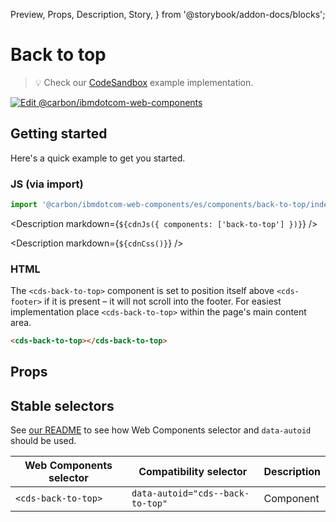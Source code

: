  Preview,
  Props,
  Description,
  Story,
} from '@storybook/addon-docs/blocks';

# Back to top

> 💡 Check our
> [CodeSandbox](https://githubbox.com/carbon-design-system/carbon-for-ibm-dotcom/tree/main/packages/web-components/examples/codesandbox/components/back-to-top)
> example implementation.

[![Edit @carbon/ibmdotcom-web-components](https://codesandbox.io/static/img/play-codesandbox.svg)](https://githubbox.com/carbon-design-system/carbon-for-ibm-dotcom/tree/main/packages/web-components/examples/codesandbox/components/back-to-top)

## Getting started

Here's a quick example to get you started.

### JS (via import)

```javascript
import '@carbon/ibmdotcom-web-components/es/components/back-to-top/index.js';
```

<Description markdown={`${cdnJs({ components: ['back-to-top'] })}`} />

<Description markdown={`${cdnCss()}`} />

### HTML

The `<cds-back-to-top>` component is set to position itself above `<cds-footer>`
if it is present – it will not scroll into the footer. For easiest
implementation place `<cds-back-to-top>` within the page's main content area.

```html
<cds-back-to-top></cds-back-to-top>
```

## Props

<Props of="cds-back-to-top" />

## Stable selectors

See
[our README](https://github.com/carbon-design-system/carbon-for-ibm-dotcom/tree/main/packages/web-components#stable-selectors-for-analytics-and-integratione2e-testing-in-web-components)
to see how Web Components selector and `data-autoid` should be used.

| Web Components selector | Compatibility selector           | Description |
| ----------------------- | -------------------------------- | ----------- |
| `<cds-back-to-top>`     | `data-autoid="cds--back-to-top"` | Component   |

<Description markdown={contributing} />

